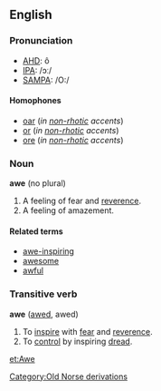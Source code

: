 ==English==

===Pronunciation===
*[[w:AHD|AHD]]: ô
*[[w:IPA|IPA]]: /ɔː/
*[[w:SAMPA|SAMPA]]: /O:/

====Homophones====
*[[oar]] (''in [[non-rhotic]] accents'')
*[[or]] (''in [[non-rhotic]] accents'')
*[[ore]] (''in [[non-rhotic]] accents'')

===Noun===
'''awe''' (no plural)
#A feeling of fear and [[reverence]].
#A feeling of amazement.

====Related terms====
*[[awe-inspiring]]
*[[awesome]]
*[[awful]]

===Transitive verb===
'''awe''' ([[awed]], awed)

# To [[inspire]] with [[fear]] and [[reverence]].
# To [[control]] by inspiring [[dread]].
[[Category:Old Norse derivations]]


[[et:Awe]]